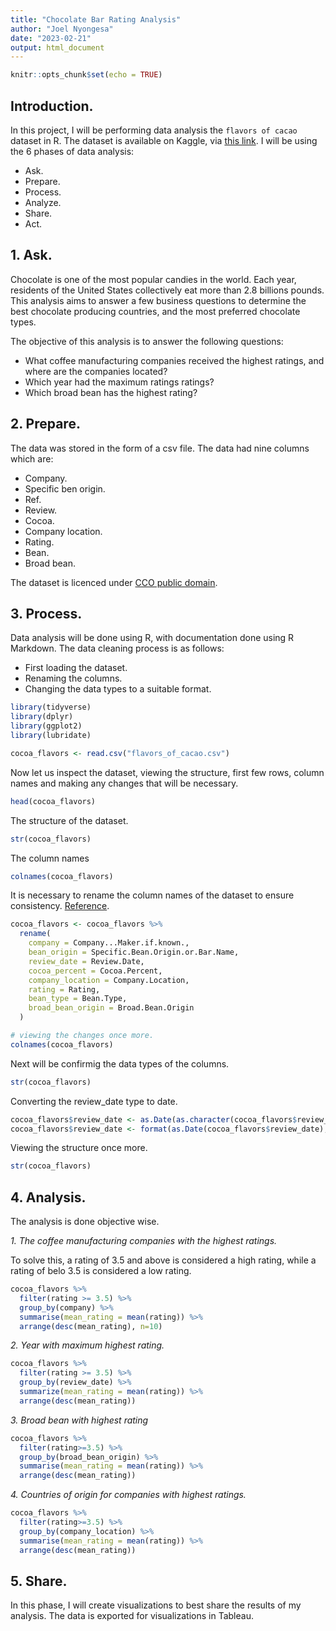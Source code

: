 ---
title: "Chocolate Bar Rating Analysis"
author: "Joel Nyongesa"
date: "2023-02-21"
output: html_document
---

```{r setup, include=FALSE}
knitr::opts_chunk$set(echo = TRUE)
```

## Introduction.
In this project, I will be performing data analysis the `flavors of cacao` dataset in R. The dataset is available on Kaggle, via [this link](https://www.kaggle.com/datasets/rtatman/chocolate-bar-ratings). I will be using the 6 phases of data analysis:


- Ask.
- Prepare.
- Process.
- Analyze.
- Share.
- Act.

## 1. Ask.
Chocolate is one of the most popular candies in the world. Each year, residents of the United States collectively eat more than 2.8 billions pounds. This analysis aims to answer a few business questions to determine the best chocolate producing countries, and the most preferred chocolate types.

The objective of this analysis is to answer the following questions:

- What coffee manufacturing companies received the highest ratings, and where are the companies located?
- Which year had the maximum ratings ratings?
- Which broad bean has the highest rating?

## 2. Prepare.
The data was stored in the form of a csv file. The data had nine columns which are:


- Company.
- Specific ben origin.
- Ref.
- Review.
- Cocoa.
- Company location.
- Rating.
- Bean.
- Broad bean.

The dataset is licenced under [CCO public domain](https://creativecommons.org/publicdomain/zero/1.0/). 

## 3. Process.
Data analysis will be done using R, with documentation done using R Markdown.
The data cleaning process is as follows:

- First loading the dataset.
- Renaming the columns.
- Changing the data types to a suitable format.

```{r loading the required packages}
library(tidyverse)
library(dplyr)
library(ggplot2)
library(lubridate)
```

```{r loading the dataset}
cocoa_flavors <- read.csv("flavors_of_cacao.csv")
```

Now let us inspect the dataset, viewing the structure, first few rows, column names and making any changes that will be necessary.
```{r first few rows}
head(cocoa_flavors)
```

The structure of the dataset.
```{r structure of the dataset}
str(cocoa_flavors)
```

The column names
```{r column names}
colnames(cocoa_flavors)
```

It is necessary to rename the column names of the dataset to ensure consistency. [Reference](https://www.datanovia.com/en/lessons/rename-data-frame-columns-in-r/).
```{r renaming the column names}
cocoa_flavors <- cocoa_flavors %>% 
  rename(
    company = Company...Maker.if.known.,
    bean_origin = Specific.Bean.Origin.or.Bar.Name,
    review_date = Review.Date,
    cocoa_percent = Cocoa.Percent,
    company_location = Company.Location,
    rating = Rating,
    bean_type = Bean.Type,
    broad_bean_origin = Broad.Bean.Origin
  )

# viewing the changes once more.
colnames(cocoa_flavors)
```
Next will be confirmig the data types of the columns.
```{r data types}
str(cocoa_flavors)
```
Converting the review_date type to date.
```{r review_date to date}
cocoa_flavors$review_date <- as.Date(as.character(cocoa_flavors$review_date), format = "%Y")
cocoa_flavors$review_date <- format(as.Date(cocoa_flavors$review_date), "%Y")
```


Viewing the structure once more.
```{r structure after changes}
str(cocoa_flavors)
```
## 4. Analysis.
The analysis is done objective wise.

*1. The coffee manufacturing companies with the highest ratings.*

To solve this, a rating of 3.5 and above is considered a high rating, while a rating of belo 3.5 is considered a low rating.
```{r companies with highest ratings}
cocoa_flavors %>% 
  filter(rating >= 3.5) %>% 
  group_by(company) %>% 
  summarise(mean_rating = mean(rating)) %>% 
  arrange(desc(mean_rating), n=10)
```


*2. Year with maximum highest rating.*
```{r year with max rating}
cocoa_flavors %>% 
  filter(rating >= 3.5) %>% 
  group_by(review_date) %>% 
  summarize(mean_rating = mean(rating)) %>% 
  arrange(desc(mean_rating))
```


*3. Broad bean with highest rating*
```{r broad bean with highest mean rating}
cocoa_flavors %>% 
  filter(rating>=3.5) %>% 
  group_by(broad_bean_origin) %>% 
  summarise(mean_rating = mean(rating)) %>% 
  arrange(desc(mean_rating))
```


*4. Countries of origin for companies with highest ratings.*
```{r countries with best ratings}
cocoa_flavors %>% 
  filter(rating>=3.5) %>% 
  group_by(company_location) %>% 
  summarise(mean_rating = mean(rating)) %>% 
  arrange(desc(mean_rating))
```



## 5. Share.
In this phase, I will create visualizations to best share the results of my analysis. The data is exported for visualizations in Tableau.

